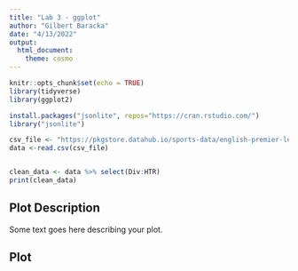 ```yaml
---
title: "Lab 3 - ggplot"
author: "Gilbert Baracka"
date: "4/13/2022"
output: 
  html_document: 
    theme: cosmo
---
```


```r
knitr::opts_chunk$set(echo = TRUE)
library(tidyverse)
library(ggplot2)

```

```r
install.packages("jsonlite", repos="https://cran.rstudio.com/")
library("jsonlite")

csv_file <- "https://pkgstore.datahub.io/sports-data/english-premier-league/season-1819_csv/data/916634f7ec37dd45c86159bc723eb340/season-1819_csv.csv"
data <-read.csv(csv_file)



```
```r
clean_data <- data %>% select(Div:HTR)
print(clean_data)

```

## Plot Description

Some text goes here describing your plot.

## Plot

```r
```